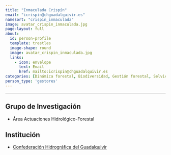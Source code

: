 ```yaml
---
title: "Inmaculada Crispín"
email: "icrispin@chguadalquivir.es"  
namesort: "crispin_inmaculada"
image: avatar_crispin_inmaculada.jpg
page-layout: full
about: 
  id: person-profile
  template: trestles
  image-shape: round
  image: avatar_crispin_inmaculada.jpg
  links:
    - icon: envelope
      text: Email
      href: mailto:icrispin@chguadalquivir.es
categories: [Dinámica forestal, Biodiversidad, Gestión forestal, Selvicultura, Restauración, Erosión de suelos]
person_type: 'gestores'
---
```

 
<hr>

:::{#person-profile}

## Grupo de Investigación
- Área Actuaciones Hidrológico-Forestal

## Institución
- [Confederación Hidrográfica del Guadalquivir](https://www.chguadalquivir.es/inicio)

:::
